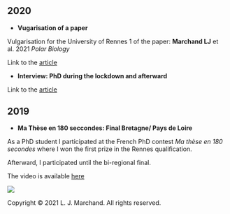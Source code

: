 
#  
#  
## __2020__
- __Vugarisation of a paper__

Vulgarisation for the University of Rennes 1 of the paper: __Marchand LJ__ et al. 2021 _Polar Biology_ 

Link to the [article](https://osur.univ-rennes1.fr/news/les-variations-morphologiques-dune-plante-endemique-pour-repondre-au-changement-climatique-iles-subantarctiques-de.html?fbclid=IwAR2Bg8XYGucLB3PC1bv5-_oV4GIgMYFkOpyn6l0BVnbLjawBF2k96d25gE4/)

- __Interview: PhD during the lockdown and afterward__ 

Link to the [article](https://www.univ-rennes1.fr/actualites/poursuivre-sa-these-en-deconfinement/)


## __2019__

- __Ma Thèse en 180 seccondes: Final Bretagne/ Pays de Loire__

As a PhD student I participated at the French PhD contest _Ma thèse en 180 secondes_ where I won the first prize in the Rennes qualification.

Afterward, I participated until the bi-regional final.


The video is available [here](https://www.youtube.com/watch?v=xFVOqZ6BngM&feature=youtu.be/)


![](C:/Users/loren/Documents/R/my_project/Image5.png)

<p>Copyright &copy; 2021 L. J. Marchand. All rights reserved.</p>